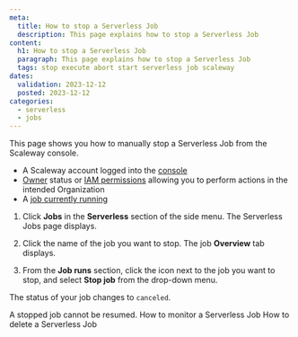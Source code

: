 ```yaml
---
meta:
  title: How to stop a Serverless Job
  description: This page explains how to stop a Serverless Job
content:
  h1: How to stop a Serverless Job
  paragraph: This page explains how to stop a Serverless Job
  tags: stop execute abort start serverless job scaleway
dates:
  validation: 2023-12-12
  posted: 2023-12-12
categories:
  - serverless
  - jobs
---
```


This page shows you how to manually stop a Serverless Job from the Scaleway console.

<Macro id="requirements" />

- A Scaleway account logged into the [console](https://console.scaleway.com)
- [Owner](/identity-and-access-management/iam/concepts/#owner) status or [IAM permissions](/identity-and-access-management/iam/concepts/#permission) allowing you to perform actions in the intended Organization
- A [job currently running](/serverless/jobs/how-to/run-job/)

1. Click **Jobs** in the **Serverless** section of the side menu. The Serverless Jobs page displays.

2. Click the name of the job you want to stop. The job **Overview** tab displays.

3. From the **Job runs** section, click the <Icon name="more" /> icon next to the job you want to stop, and select **Stop job** from the drop-down menu.

The status of your job changes to `canceled`.

<Message type="note">
  A stopped job cannot be resumed.
</Message>


<Navigation>
  <PreviousButton to="/serverless/jobs/how-to/monitor-job/">How to monitor a Serverless Job</PreviousButton>
  <NextButton to="/serverless/jobs/how-to/delete-job/">How to delete a Serverless Job</NextButton>
</Navigation>